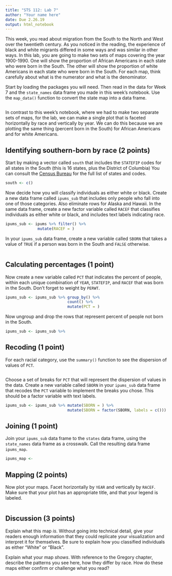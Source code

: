 ```yaml
---
title: "STS 112: Lab 7"
author: "Your name here"
date: Due 2.26.19
output: html_notebook
---
```


This week, you read about migration from the South to the North and West over the twentieth century. As you noticed in the reading, the experience of black and white migrants differed in some ways and was similar in other ways. In this lab, you are going to make two sets of maps covering the year 1900-1990. One will show the proportion of African Americans in each state who were born in the South. The other will show the proportion of white Americans in each state who were born in the South. For each map, think carefully about what is the numerator and what is the denominator.

Start by loading the packages you will need. Then read in the data for Week 7 and the `state_names` data frame you made in this week's notebook. Use the `map_data()` function to convert the state map into a data frame.
```r

```
In contrast to this week's notebook, where we had to make two separate sets of maps, for the lab, we can make a single plot that is faceted horizontally by race and vertically by year. We can do this because we are plotting the same thing (percent born in the South) for African Americans and for white Americans.

## Identifying southern-born by race (2 points)
Start by making a vector called `south` that includes the `STATEFIP` codes for all states in the South (this is 16 states, plus the District of Columbia) You can consult the [Census Bureau](https://www2.census.gov/geo/docs/maps-data/maps/reg_div.txt) for the full list of states and codes.
```r
south <- c()
```
Now decide how you will classify individuals as either white or black. Create a new data frame called `ipums_sub` that includes only people who fall into one of those categories. Also eliminate rows for Alaska and Hawaii. In the same data frame, create a new factor variable called `RACEF` that classifies individuals as either white or black, and includes text labels indicating race.
```r
ipums_sub <- ipums %>% filter() %>% 
              mutate(RACEF = )
```              
In your `ipums_sub` data frame, create a new variable called `SBORN` that takes a value of `TRUE` if a person was born in the South and `FALSE` otherwise.
```r

```
## Calculating percentages (1 point)
Now create a new variable called `PCT` that indicates the percent of people, within each unique combination of `YEAR`, `STATEFIP`, and `RACEF` that was born in the South. Don't forget to weight by `PERWT`.
```r
ipums_sub <- ipums_sub %>% group_by() %>% 
                           count() %>%
                           mutate(PCT = ) 
```
Now ungroup and drop the rows that represent percent of people not born in the South.
```r
ipums_sub <- ipums_sub %>% 
```
## Recoding (1 point)
For each racial category, use the `summary()` function to see the dispersion of values of `PCT`.
```r

```
Choose a set of breaks for `PCT` that will represent the dispersion of values in the data. Create a new variable called `SBORN` in your `ipums_sub` data frame that recodes the `PCT` variable to implement the breaks you chose. This should be a factor variable with text labels.
```r
ipums_sub <- ipums_sub %>% mutate(SBORN = ) %>%
                           mutate(SBORN = factor(SBORN, labels = c())) 
```
## Joining (1 point)
Join your `ipums_sub` data frame to the `states` data frame, using the `state_names` data frame as a crosswalk. Call the resulting data frame `ipums_map`.
```r
ipums_map <- 
```
## Mapping (2 points)
Now plot your maps. Facet horizontally by `YEAR` and vertically by `RACEF`. Make sure that your plot has an appropriate title, and that your legend is labeled.
```r

```
## Discussion (3 points)
Explain what this map *is*. Without going into technical detail, give your readers enough information that they could replicate your visualization and interpret it for themselves. Be sure to explain how you classified individuals as either "White" or "Black".

>

Explain what your map *shows*. With reference to the Gregory chapter, describe the patterns you see here, how they differ by race. How do these maps either confirm or challenge what you read?

>

